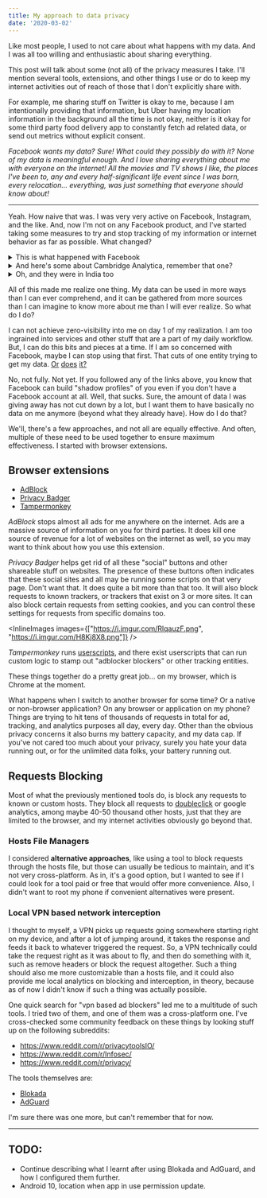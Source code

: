 ```yaml
---
title: My approach to data privacy
date: '2020-03-02'
---
```



Like most people, I used to not care about what happens with my data. And I was
all too willing and enthusiastic about sharing everything.

<BoxedSection>

This post will talk about some (not all) of the privacy measures I take. I'll
mention several tools, extensions, and other things I use or do to keep my
internet activities out of reach of those that I don't explicitly share with.

For example, me sharing stuff on Twitter is okay to me, because I am
intentionally providing that information, but Uber having my location
information in the background all the time is not okay, neither is it okay for
some third party food delivery app to constantly fetch ad related data, or send
out metrics without explicit consent.

</BoxedSection>

_Facebook wants my data? Sure! What could they possibly do with it? None of my
data is meaningful enough. And I love sharing everything about me with everyone
on the internet! All the movies and TV shows I like, the places I've been to,
any and every half-significant life event since I was born, every relocation...
*everything*, was just something that everyone should know about!_

---

Yeah. How naive that was. I was very very active on Facebook, Instagram, and
the like. And, now I'm not on any Facebook product, and I've started taking some
measures to try and stop tracking of my information or internet behavior as far
as possible. What changed?

<BoxedSection>
<details>
<summary>This is what happened with Facebook</summary>

[techrepublic.com/article/facebook-data-privacy-s...](https://www.techrepublic.com/article/facebook-data-privacy-scandal-a-cheat-sheet/)  
[theguardian.com/techology/2018/dec/14...](theguardian.com/technology/2018/dec/14/facebook-privacy-problems-roundup)  
[digitaltrends.com/news/facebook-data-leak-267-million.../](https://www.digitaltrends.com/news/facebook-data-leak-267-million-users-affected/)  
[businessinsider.in/tech/facebook-admits-that-it-allowed-...](https://www.businessinsider.in/tech/facebook-admits-that-it-allowed-netflix-and-spotify-to-access-your-private-messages/articleshow/67161041.cms)  
[nytimes.com/2018/12/18/technology/facebook-privacy](https://www.nytimes.com/2018/12/18/technology/facebook-privacy.html)

</details>

<details>
<summary>And here's some about Cambridge Analytica, remember that one?</summary>

[theguardian.com/uk-news/2018/mar/23/leaked-cambridge-...](https://www.theguardian.com/uk-news/2018/mar/23/leaked-cambridge-analyticas-blueprint-for-trump-victory)  
[vox.com/policy-and-politics/2018/3/23/17151916...](https://www.vox.com/policy-and-politics/2018/3/23/17151916/facebook-cambridge-analytica-trump-diagram)

</details>

<details>
<summary>Oh, and they were in India too</summary>

[theprint.in/politics/exclusive-inside-story-cambridge-...](https://theprint.in/politics/exclusive-inside-story-cambridge-analytica-actually-india/44012/)  
[qz.com/1239561/cambridge-analyticas-parent-firm-...](https://qz.com/1239561/cambridge-analyticas-parent-firm-proposed-a-massive-political-machine-for-indias-2014-elections/)

</details>
</BoxedSection>

All of this made me realize one thing. My data can be used in more ways than I
can ever comprehend, and it can be gathered from more sources than I can imagine
to know more about me than I will ever realize. So what do I do?

I can not achieve zero-visibility into me on day 1 of my realization. I am too
ingrained into services and other stuff that are a part of my daily workflow.
But, I can do this bits and pieces at a time. If I am so concerned with
Facebook, maybe I can stop using that first. That cuts of one entity trying to
get my data.
[Or](https://www.cnet.com/news/shadow-profiles-facebook-has-information-you-didnt-hand-over/)
[does](https://www.theverge.com/2018/4/11/17225482/facebook-shadow-profiles-zuckerberg-congress-data-privacy)
[it?](https://www.vox.com/2018/4/20/17254312/facebook-shadow-profiles-data-collection-non-users-mark-zuckerberg)

No, not fully. Not yet. If you followed any of the links above, you know that
Facebook can build "shadow profiles" of you even if you don't have a Facebook
account at all. Well, that sucks. Sure, the amount of data I was giving away has
not cut down by a lot, but I want them to have basically no data on me anymore
(beyond what they already have). How do I do that?

We'll, there's a few approaches, and not all are equally effective. And often,
multiple of these need to be used together to ensure maximum effectiveness. I
started with browser extensions.

## Browser extensions
- [AdBlock](https://chrome.google.com/webstore/detail/adblock-%E2%80%94-best-ad-blocker/gighmmpiobklfepjocnamgkkbiglidom)
- [Privacy Badger](https://chrome.google.com/webstore/detail/privacy-badger/pkehgijcmpdhfbdbbnkijodmdjhbjlgp)
- [Tampermonkey](https://chrome.google.com/webstore/detail/tampermonkey/dhdgffkkebhmkfjojejmpbldmpobfkfo)

*AdBlock* stops almost all ads for me anywhere on the internet. Ads are a
massive source of information on you for third parties. It does kill one source
of revenue for a lot of websites on the internet as well, so you may want to
think about how you use this extension.

*Privacy Badger* helps get rid of all these "social" buttons and other shareable
stuff on websites. The presence of these buttons often indicates that these
social sites and all may be running some scripts on that very page. Don't want
that. It does quite a bit more than that too. It will also block requests to
known trackers, or trackers that exist on 3 or more sites. It can also block
certain requests from setting cookies, and you can control these settings for
requests from specific domains too.


<InlineImages images={["https://i.imgur.com/RlqauzF.png", "https://i.imgur.com/H8Kj8X8.png"]} />


*Tampermonkey* runs [userscripts](https://en.wikipedia.org/wiki/Userscript), and
there exist userscripts that can run custom logic to stamp out "adblocker
blockers" or other tracking entities.

These things together do a pretty great job... on my browser, which is Chrome at
the moment.

What happens when I switch to another browser for some time? Or a native or
non-browser application? On any browser or application on my phone? Things are
trying to hit tens of thousands of requests in total for ad, tracking, and
analytics purposes all day, every day. Other than the obvious privacy concerns
it also burns my battery capacity, and my data cap. If you've not cared too much
about your privacy, surely you hate your data running out, or for the unlimited
data folks, your battery running out.

## Requests Blocking

Most of what the previously mentioned tools do, is block any requests to known
or custom hosts. They block all requests to
[doubleclick](https://en.wikipedia.org/wiki/DoubleClick) or google analytics,
among maybe 40-50 thousand other hosts, just that they are limited to the
browser, and my internet activities obviously go beyond that.

### Hosts File Managers

I considered **alternative approaches**, like using a tool to block requests
through the hosts file, but those can usually be tedious to maintain, and it's
not very cross-platform. As in, it's a good option, but I wanted to see if I
could look for a tool paid or free that would offer more convenience. Also, I
didn't want to root my phone if convenient alternatives were present.

### Local VPN based network interception

I thought to myself, a VPN picks up requests going somewhere starting right on
my device, and after a lot of jumping around, it takes the response and feeds it
back to whatever triggered the request. So, a VPN technically could take the
request right as it was about to fly, and then do something with it, such as
remove headers or block the request altogether. Such a thing should also me more
customizable than a hosts file, and it could also provide me local analytics on
blocking and interception, in theory, because as of now I didn't know if such a
thing was actually possible.

One quick search for "vpn based ad blockers" led me to a multitude of such
tools. I tried two of them, and one of them was a cross-platform one. I've
cross-checked some community feedback on these things by looking stuff up on the
following subreddits:

- https://www.reddit.com/r/privacytoolsIO/
- https://www.reddit.com/r/Infosec/
- https://www.reddit.com/r/privacy/

The tools themselves are:
- [Blokada](https://blokada.org/index.html)
- [AdGuard](https://adguard.com/en/welcome.html)

I'm sure there was one more, but can't remember that for now.

---

## TODO:
- Continue describing what I learnt after using Blokada and AdGuard, and how
I configured them further.
- Android 10, location when app in use permission update.
